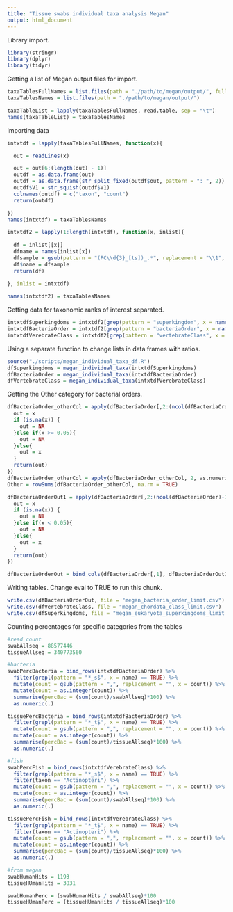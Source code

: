 ---
title: "Tissue swabs individual taxa analysis Megan"
output: html_document
---

Library import.

```{r}
library(stringr)
library(dplyr)
library(tidyr)
```

Getting a list of Megan output files for import.

```{r}
taxaTablesFullNames = list.files(path = "./path/to/megan/output/", full.names = TRUE)
taxaTablesNames = list.files(path = "./path/to/megan/output/")

taxaTableList = lapply(taxaTablesFullNames, read.table, sep = "\t")
names(taxaTableList) = taxaTablesNames

```

Importing data

```{r}
intxtdf = lapply(taxaTablesFullNames, function(x){

  out = readLines(x)

  out = out[6:(length(out) - 1)]
  outdf = as.data.frame(out)
  outdf = as.data.frame(str_split_fixed(outdf$out, pattern = ": ", 2))
  outdf$V1 = str_squish(outdf$V1)
  colnames(outdf) = c("taxon", "count")
  return(outdf)

})
names(intxtdf) = taxaTablesNames

intxtdf2 = lapply(1:length(intxtdf), function(x, inlist){
  
  df = inlist[[x]]
  dfname = names(inlist[x])
  dfsample = gsub(pattern = "(PC\\d{3}_[ts])_.*", replacement = "\\1", x = dfname)
  df$name = dfsample
  return(df)
  
}, inlist = intxtdf)

names(intxtdf2) = taxaTablesNames

```

Getting data for taxonomic ranks of interest separated.

```{r}
intxtdfSuperkingdoms = intxtdf2[grep(pattern = "superkingdom", x = names(intxtdf2))]
intxtdfBacteriaOrder = intxtdf2[grep(pattern = "bacteriaOrder", x = names(intxtdf2))]
intxtdfVerebrateClass = intxtdf2[grep(pattern = "vertebrateClass", x = names(intxtdf2))]

```

Using a separate function to change lists in data frames with ratios.

```{r}
source("./scripts/megan_individual_taxa_df.R")
dfSuperkingdoms = megan_individual_taxa(intxtdfSuperkingdoms)
dfBacteriaOrder = megan_individual_taxa(intxtdfBacteriaOrder)
dfVertebrateClass = megan_individual_taxa(intxtdfVerebrateClass)

```
Getting the Other category for bacterial orders.

```{r}
dfBacteriaOrder_otherCol = apply(dfBacteriaOrder[,2:(ncol(dfBacteriaOrder)-1)], c(1,2), function(x){
  out = x
  if (is.na(x)) {
    out = NA
  }else if(x >= 0.05){
    out = NA
  }else{
    out = x
  }
  return(out)
})
dfBacteriaOrder_otherCol = apply(dfBacteriaOrder_otherCol, 2, as.numeric)
Other = rowSums(dfBacteriaOrder_otherCol, na.rm = TRUE)

dfBacteriaOrderOut1 = apply(dfBacteriaOrder[,2:(ncol(dfBacteriaOrder)-1)], c(1,2), function(x){
  out = x
  if (is.na(x)) {
    out = NA
  }else if(x < 0.05){
    out = NA
  }else{
    out = x
  }
  return(out)
})

dfBacteriaOrderOut = bind_cols(dfBacteriaOrder[,1], dfBacteriaOrderOut1, Other = Other, Sample_type = dfBacteriaOrder$Sample_type)
```

Writing tables. Change eval to TRUE to run this chunk.

```{r, eval = F}
write.csv(dfBacteriaOrderOut, file = "megan_bacteria_order_limit.csv")
write.csv(dfVertebrateClass, file = "megan_chordata_class_limit.csv")
write.csv(dfSuperkingdoms, file = "megan_eukaryota_superkingdoms_limit.csv")
```

Counting percentages for specific categories from the tables 

```{r}

#read count
swabAllseq = 88577446
tissueAllseq = 340773560

#bacteria
swabPercBacteria = bind_rows(intxtdfBacteriaOrder) %>%
  filter(grepl(pattern = "*_s$", x = name) == TRUE) %>%
  mutate(count = gsub(pattern = ",", replacement = "", x = count)) %>%
  mutate(count = as.integer(count)) %>%
  summarise(percBac = (sum(count)/swabAllseq)*100) %>%
  as.numeric(.)

tissuePercBacteria = bind_rows(intxtdfBacteriaOrder) %>%
  filter(grepl(pattern = "*_t$", x = name) == TRUE) %>%
  mutate(count = gsub(pattern = ",", replacement = "", x = count)) %>%
  mutate(count = as.integer(count)) %>%
  summarise(percBac = (sum(count)/tissueAllseq)*100) %>%
  as.numeric(.)

#fish
swabPercFish = bind_rows(intxtdfVerebrateClass) %>%
  filter(grepl(pattern = "*_s$", x = name) == TRUE) %>%
  filter(taxon == "Actinopteri") %>%
  mutate(count = gsub(pattern = ",", replacement = "", x = count)) %>%
  mutate(count = as.integer(count)) %>%
  summarise(percBac = (sum(count)/swabAllseq)*100) %>%
  as.numeric(.)

tissuePercFish = bind_rows(intxtdfVerebrateClass) %>%
  filter(grepl(pattern = "*_t$", x = name) == TRUE) %>%
  filter(taxon == "Actinopteri") %>%
  mutate(count = gsub(pattern = ",", replacement = "", x = count)) %>%
  mutate(count = as.integer(count)) %>%
  summarise(percBac = (sum(count)/tissueAllseq)*100) %>%
  as.numeric(.)

#from megan
swabHumanHits = 1193
tissueHUmanHits = 3831

swabHumanPerc = (swabHumanHits / swabAllseq)*100
tissueHUmanPerc = (tissueHUmanHits / tissueAllseq)*100
```



